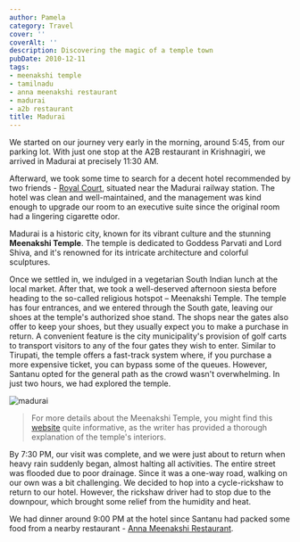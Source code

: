 ```yaml
---
author: Pamela
category: Travel
cover: ''
coverAlt: ''
description: Discovering the magic of a temple town
pubDate: 2010-12-11
tags:
- meenakshi temple
- tamilnadu
- anna meenakshi restaurant
- madurai
- a2b restaurant
title: Madurai
---
```



We started on our journey very early in the morning, around 5:45, from our parking lot. With just one stop at the A2B restaurant in Krishnagiri, we arrived in Madurai at precisely 11:30 AM. 

Afterward, we took some time to search for a decent hotel recommended by two friends - [Royal Court](http://www.tripadvisor.co.uk/Hotel_Review-g297677-d617934-Reviews-Royal_Court-Madurai_Tamil_Nadu.html), situated near the Madurai railway station. The hotel was clean and well-maintained, and the management was kind enough to upgrade our room to an executive suite since the original room had a lingering cigarette odor.

Madurai is a historic city, known for its vibrant culture and the stunning **Meenakshi Temple**. The temple is dedicated to Goddess Parvati and Lord Shiva, and it's renowned for its intricate architecture and colorful sculptures.

Once we settled in, we indulged in a vegetarian South Indian lunch at the local market. After that, we took a well-deserved afternoon siesta before heading to the so-called religious hotspot – Meenakshi Temple. The temple has four entrances, and we entered through the South gate, leaving our shoes at the temple's authorized shoe stand. The shops near the gates also offer to keep your shoes, but they usually expect you to make a purchase in return. A convenient feature is the city municipality's provision of golf carts to transport visitors to any of the four gates they wish to enter. Similar to Tirupati, the temple offers a fast-track system where, if you purchase a more expensive ticket, you can bypass some of the queues. However, Santanu opted for the general path as the crowd wasn't overwhelming. In just two hours, we had explored the temple. 

<Image src={pic1} alt="madurai"/>

>For more details about the Meenakshi Temple, you might find this [website](http://travel.paintedstork.com/blog/2008/05/madurai-meenakshi-temple-i.html) quite informative, as the writer has provided a thorough explanation of the temple's interiors.

By 7:30 PM, our visit was complete, and we were just about to return when heavy rain suddenly began, almost halting all activities. The entire street was flooded due to poor drainage. Since it was a one-way road, walking on our own was a bit challenging. We decided to hop into a cycle-rickshaw to return to our hotel. However, the rickshaw driver had to stop due to the downpour, which brought some relief from the humidity and heat.

We had dinner around 9:00 PM at the hotel since Santanu had packed some food from a nearby restaurant - [Anna Meenakshi Restaurant](http://www.tripadvisor.co.uk/Restaurant_Review-g297677-d1197241-Reviews-Anna_Meenakshi_Restaurant-Madurai_Tamil_Nadu.html).